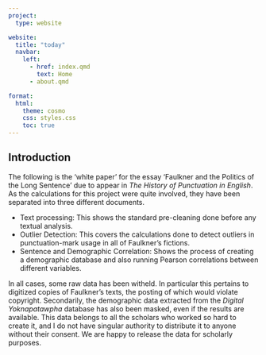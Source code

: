 ```yaml
---
project:
  type: website

website:
  title: "today"
  navbar:
    left:
      - href: index.qmd
        text: Home
      - about.qmd

format:
  html:
    theme: cosmo
    css: styles.css
    toc: true
---
```



## Introduction

The following is the 'white paper' for the essay 'Faulkner and the Politics of the Long Sentence' due to appear in *The History of Punctuation in English*. As the calculations for this project were quite involved, they have been separated into three different documents.

 - Text processing: This shows the standard pre-cleaning done before any textual analysis.
 - Outlier Detection: This covers the calculations done to detect outliers in punctuation-mark usage in all of Faulkner's fictions.
 - Sentence and Demographic Correlation: Shows the process of creating a demographic database and also running Pearson correlations between different variables. 
 
In all cases, some raw data has been witheld. In particular this pertains to digitized copies of Faulkner's texts, the posting of which would violate copyright. Secondarily, the demographic data extracted from the *Digital Yoknapatawpha* database has also been masked, even if the results are available. This data belongs to all the scholars who worked so hard to create it, and I do not have singular authority to distribute it to anyone without their consent. We are happy to release the data for scholarly purposes.

